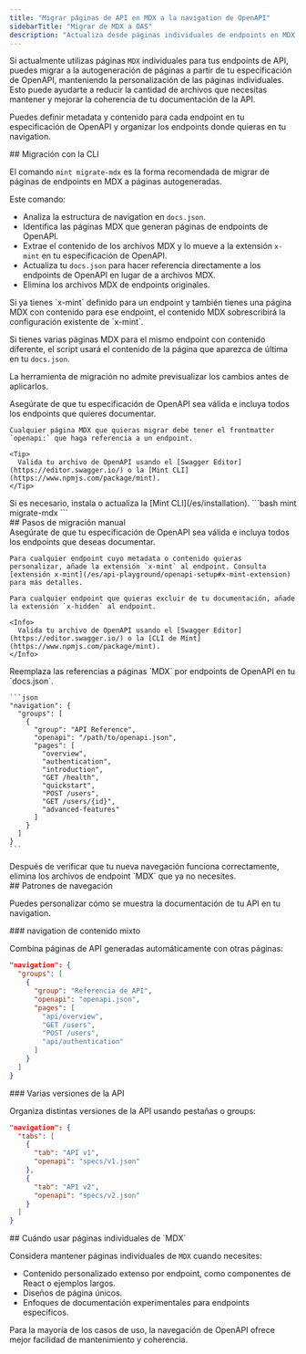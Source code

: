 ```yaml
---
title: "Migrar páginas de API en MDX a la navigation de OpenAPI"
sidebarTitle: "Migrar de MDX a OAS"
description: "Actualiza desde páginas individuales de endpoints en MDX a la generación automatizada con OpenAPI y una navigation flexible"
---
```


Si actualmente utilizas páginas `MDX` individuales para tus endpoints de API, puedes migrar a la autogeneración de páginas a partir de tu especificación de OpenAPI, manteniendo la personalización de las páginas individuales. Esto puede ayudarte a reducir la cantidad de archivos que necesitas mantener y mejorar la coherencia de tu documentación de la API.

Puedes definir metadata y contenido para cada endpoint en tu especificación de OpenAPI y organizar los endpoints donde quieras en tu navigation.

<div id="cli-migration">
  ## Migración con la CLI
</div>

El comando `mint migrate-mdx` es la forma recomendada de migrar de páginas de endpoints en MDX a páginas autogeneradas.

Este comando:

* Analiza la estructura de navigation en `docs.json`.
* Identifica las páginas MDX que generan páginas de endpoints de OpenAPI.
* Extrae el contenido de los archivos MDX y lo mueve a la extensión `x-mint` en tu especificación de OpenAPI.
* Actualiza tu `docs.json` para hacer referencia directamente a los endpoints de OpenAPI en lugar de a archivos MDX.
* Elimina los archivos MDX de endpoints originales.

<Info>
  Si ya tienes `x-mint` definido para un endpoint y también tienes una página MDX con contenido para ese endpoint, el contenido MDX sobrescribirá la configuración existente de `x-mint`.

  Si tienes varias páginas MDX para el mismo endpoint con contenido diferente, el script usará el contenido de la página que aparezca de última en tu `docs.json`.

  La herramienta de migración no admite previsualizar los cambios antes de aplicarlos.
</Info>

<Steps>
  <Step title="Prepara tu especificación de OpenAPI.">
    Asegúrate de que tu especificación de OpenAPI sea válida e incluya todos los endpoints que quieres documentar.

    Cualquier página MDX que quieras migrar debe tener el frontmatter `openapi:` que haga referencia a un endpoint.

    <Tip>
      Valida tu archivo de OpenAPI usando el [Swagger Editor](https://editor.swagger.io/) o la [Mint CLI](https://www.npmjs.com/package/mint).
    </Tip>
  </Step>

  <Step title="Instala la Mint CLI">
    Si es necesario, instala o actualiza la [Mint CLI](/es/installation).
  </Step>

  <Step title="Ejecuta el comando de migración.">
    ```bash
    mint migrate-mdx
    ```
  </Step>
</Steps>

<div id="manual-migration-steps">
  ## Pasos de migración manual
</div>

<Steps>
  <Step title="Prepara tu especificación de OpenAPI.">
    Asegúrate de que tu especificación de OpenAPI sea válida e incluya todos los endpoints que deseas documentar.

    Para cualquier endpoint cuyo metadata o contenido quieras personalizar, añade la extensión `x-mint` al endpoint. Consulta [extensión x-mint](/es/api-playground/openapi-setup#x-mint-extension) para más detalles.

    Para cualquier endpoint que quieras excluir de tu documentación, añade la extensión `x-hidden` al endpoint.

    <Info>
      Valida tu archivo de OpenAPI usando el [Swagger Editor](https://editor.swagger.io/) o la [CLI de Mint](https://www.npmjs.com/package/mint).
    </Info>
  </Step>

  <Step title="Actualiza tu estructura de navegación.">
    Reemplaza las referencias a páginas `MDX` por endpoints de OpenAPI en tu `docs.json`.

    ```json
    "navigation": {
      "groups": [
        {
          "group": "API Reference",
          "openapi": "/path/to/openapi.json",
          "pages": [
            "overview",
            "authentication",
            "introduction",
            "GET /health",
            "quickstart", 
            "POST /users",
            "GET /users/{id}",
            "advanced-features"
          ]
        }
      ]
    }
    ```
  </Step>

  <Step title="Elimina los archivos MDX antiguos.">
    Después de verificar que tu nueva navegación funciona correctamente, elimina los archivos de endpoint `MDX` que ya no necesites.
  </Step>
</Steps>

<div id="navigation-patterns">
  ## Patrones de navegación
</div>

Puedes personalizar cómo se muestra la documentación de tu API en tu navigation.

<div id="mixed-content-navigation">
  ### navigation de contenido mixto
</div>

Combina páginas de API generadas automáticamente con otras páginas:

```json
"navigation": {
  "groups": [
    {
      "group": "Referencia de API",
      "openapi": "openapi.json",
      "pages": [
        "api/overview",
        "GET /users",
        "POST /users", 
        "api/authentication"
      ]
    }
  ]
}
```

<div id="multiple-api-versions">
  ### Varias versiones de la API
</div>

Organiza distintas versiones de la API usando pestañas o groups:

```json
"navigation": {
  "tabs": [
    {
      "tab": "API v1",
      "openapi": "specs/v1.json"
    },
    {
      "tab": "API v2", 
      "openapi": "specs/v2.json"
    }
  ]
}
```

<div id="when-to-use-individual-mdx-pages">
  ## Cuándo usar páginas individuales de `MDX`
</div>

Considera mantener páginas individuales de `MDX` cuando necesites:

* Contenido personalizado extenso por endpoint, como componentes de React o ejemplos largos.
* Diseños de página únicos.
* Enfoques de documentación experimentales para endpoints específicos.

Para la mayoría de los casos de uso, la navegación de OpenAPI ofrece mejor facilidad de mantenimiento y coherencia.